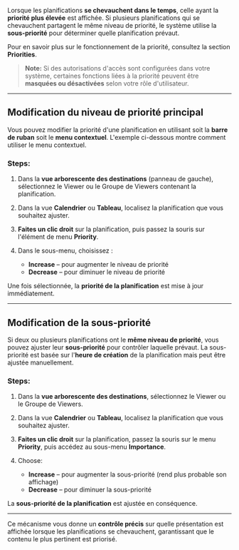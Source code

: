 Lorsque les planifications **se chevauchent dans le temps**, celle ayant la **priorité plus élevée** est affichée. Si plusieurs planifications qui se chevauchent partagent le même niveau de priorité, le système utilise la **sous-priorité** pour déterminer quelle planification prévaut.

Pour en savoir plus sur le fonctionnement de la priorité, consultez la section **Priorities**.

> **Note:** Si des autorisations d'accès sont configurées dans votre système, certaines fonctions liées à la priorité peuvent être **masquées ou désactivées** selon votre rôle d'utilisateur.

***

## Modification du niveau de priorité principal

Vous pouvez modifier la priorité d'une planification en utilisant soit la **barre de ruban** soit le **menu contextuel**. L'exemple ci-dessous montre comment utiliser le menu contextuel.

### Steps:

1. Dans la **vue arborescente des destinations** (panneau de gauche), sélectionnez le Viewer ou le Groupe de Viewers contenant la planification.

2. Dans la vue **Calendrier** ou **Tableau**, localisez la planification que vous souhaitez ajuster.

3. **Faites un clic droit** sur la planification, puis passez la souris sur l'élément de menu **Priority**.

4. Dans le sous-menu, choisissez :
   * **Increase** – pour augmenter le niveau de priorité
   * **Decrease** – pour diminuer le niveau de priorité

Une fois sélectionnée, la **priorité de la planification** est mise à jour immédiatement.

***

## Modification de la sous-priorité

Si deux ou plusieurs planifications ont le **même niveau de priorité**, vous pouvez ajuster leur **sous-priorité** pour contrôler laquelle prévaut. La sous-priorité est basée sur l'**heure de création** de la planification mais peut être ajustée manuellement.

### Steps:

1. Dans la **vue arborescente des destinations**, sélectionnez le Viewer ou le Groupe de Viewers.

2. Dans la vue **Calendrier** ou **Tableau**, localisez la planification que vous souhaitez ajuster.

3. **Faites un clic droit** sur la planification, passez la souris sur le menu **Priority**, puis accédez au sous-menu **Importance**.

4. Choose:
   * **Increase** – pour augmenter la sous-priorité (rend plus probable son affichage)
   * **Decrease** – pour diminuer la sous-priorité

La **sous-priorité de la planification** est ajustée en conséquence.

***

Ce mécanisme vous donne un **contrôle précis** sur quelle présentation est affichée lorsque les planifications se chevauchent, garantissant que le contenu le plus pertinent est priorisé.
